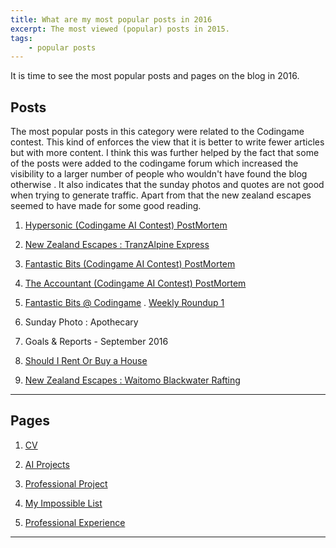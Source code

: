 ```yaml
---
title: What are my most popular posts in 2016
excerpt: The most viewed (popular) posts in 2015.
tags:
    - popular posts
---
```


It is time to see the most popular posts and pages on the blog in 2016.

## Posts

The most popular posts in this category were related to the Codingame contest. This kind of enforces the view that it is
better to write fewer articles but with more content. I think this was further helped by the fact that some of the posts
were added to the codingame forum which increased the visibility to a larger number of people who wouldn't have found
the blog otherwise . It also indicates that the sunday photos and quotes are not good when trying to generate traffic.
Apart from that the new zealand escapes seemed to have made for some good reading.

1. [Hypersonic (Codingame AI Contest) PostMortem](../hypersonic-codingame-ai-contest-postmortem)

2. [New Zealand Escapes : TranzAlpine Express](../new-zealand-escapes-tranzalpine-express)

3. [Fantastic Bits (Codingame AI Contest) PostMortem](../fantastic-bits-codingame-ai-contest-postmortem)

4. [The Accountant (Codingame AI Contest) PostMortem](../accountant-codingame-ai-contest-postmortem)

5. [Fantastic Bits @ Codingame](../fantastic-bits-codingame) . [Weekly Roundup 1](../weekly-roundup-1)

6. Sunday Photo : Apothecary

7. Goals & Reports - September 2016

8. [Should I Rent Or Buy a House](../rent-buy-house)

9. [New Zealand Escapes : Waitomo Blackwater Rafting](../new-zealand-escapes-waitomo-blackwater-rafting)

---

## Pages

1. [CV](/cv)

2. [AI Projects](/cv/ai-projects)

3. [Professional Project](/cv/professional-projects)

4. [My Impossible List](/impossible-list)

5. [Professional Experience](/cv/professional-experience)

---
